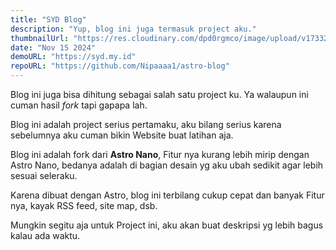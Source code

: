 ```yaml
---
title: "SYD Blog"
description: "Yup, blog ini juga termasuk project aku."
thumbnailUrl: "https://res.cloudinary.com/dpd0rgmco/image/upload/v1733284485/Projects/syd-blog/syd-blog-project_lpswcr.jpg"
date: "Nov 15 2024"
demoURL: "https://syd.my.id"
repoURL: "https://github.com/Nipaaaa1/astro-blog"
---
```


Blog ini juga bisa dihitung sebagai salah satu project ku. Ya walaupun ini cuman hasil _fork_ tapi gapapa lah.

Blog ini adalah project serius pertamaku, aku bilang serius karena sebelumnya aku cuman bikin Website buat latihan aja.

Blog ini adalah fork dari **Astro Nano**, Fitur nya kurang lebih mirip dengan Astro Nano, bedanya adalah di bagian desain yg aku ubah sedikit agar lebih sesuai seleraku.

Karena dibuat dengan Astro, blog ini terbilang cukup cepat dan banyak Fitur nya, kayak RSS feed, site map, dsb.

Mungkin segitu aja untuk Project ini, aku akan buat deskripsi yg lebih bagus kalau ada waktu.
